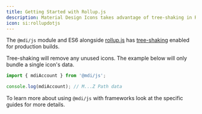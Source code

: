 ```yaml
---
title: Getting Started with Rollup.js
description: Material Design Icons takes advantage of tree-shaking in Rollup.js.
icon: si:rollupdotjs
---
```


The `@mdi/js` module and ES6 alongside [rollup.js](https://rollupjs.org) has [tree-shaking](https://rollupjs.org/guide/en#tree-shaking) enabled for production builds.

Tree-shaking will remove any unused icons. The example below will only bundle a single icon's data.

```javascript
import { mdiAccount } from '@mdi/js';

console.log(mdiAccount); // M...Z Path data
```

To learn more about using `@mdi/js` with frameworks look at the specific guides for more details.
